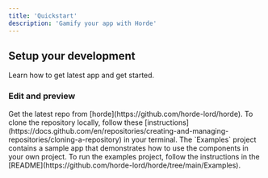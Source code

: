 ```yaml
---
title: 'Quickstart'
description: 'Gamify your app with Horde'
---
```


## Setup your development

Learn how to get latest app and get started.

### Edit and preview

<AccordionGroup>
  <Accordion icon="github" title="Clone the repo">
    Get the latest repo from [horde](https://github.com/horde-lord/horde). 
    To clone the repository
    locally, follow these 
    [instructions](https://docs.github.com/en/repositories/creating-and-managing-repositories/cloning-a-repository)
    in your terminal.
  </Accordion>
  <Accordion icon="rectangle-terminal" title="Check the Examples project">
    The `Examples` project contains a sample app that demonstrates how to use
    the components in your own project. To run the examples project, follow the
    instructions in the [README](https://github.com/horde-lord/horde/tree/main/Examples).
  </Accordion>
</AccordionGroup>
